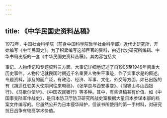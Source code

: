 ```yaml
---
---
---
```

title: 《中华民国史资料丛稿》
---



1972年，中国社会科学院（前身中国科学院哲学社会科学部）近代史研究所，开始编写《中华民国史》。为了积累编写这部巨著的资料，由近代史研究所编辑、中华书局出版的一套《中华民国史资料丛稿》。其内容包括大

事记、人物传记和专题资料三方面。大事记详细地记述了自1905至1949年间重大历史事件。人物传记就民国时期近千名重要人物生平事迹，作了实事求是的叙述。专题资料，涉及的面广泛，有政治、经济、军事、文化、外交等方面，如已出版的有《胡适任驻美大使期间往来电稿》、《张学良与西安事变》、《阎锡山与山西银行》、《马歇尔使华》、《中国农民银行》等多种。其中，有些译稿甚有价值。如《中国事变陆军作战史》，是日本防卫厅防卫研究所战史室根据大量日本参谋本部的档案文件编写的。它虽然公开为日本侵华辩护，但该书所使用的第一手材料，对研究抗日战争有较高学术价值。